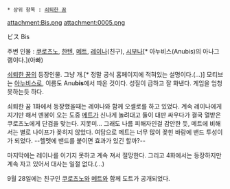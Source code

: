  * 상위 항목 : [[쇠퇴한 꿈]]

attachment:Bis.png
attachment:0005.png

ビス
Bis

주변 인물 : [[쿠로츠노]], [[한텐]], [[메트]], [[레이나]](친구), [http://mcafethumb1.phinf.naver.net/20140808_288/dkffldhdhffl_1407448993594vKTE8_PNG/Sibuna.png?type=w740 시부나][* 아누비스(Anubis)의 아나그램이다.](아빠)

[[쇠퇴한 꿈]]의 등장인물. 그냥 개.[* 정말 공식 홈페이지에 적혀있는 설명이다.(...)] 모티브는 [[아누비스]]로, 이름도 Anu'''bis'''에서 따온 것이다. 성질이 급하고 잘 화낸다. 게임을 엄청 못하는듯 하다.

쇠퇴한 꿈 1화에서 등장했을때는 레이나와 함께 오셀로를 하고 있었다. 계속 레이나에게 지기만 해서 멘붕이 오는 도중 [[메트]]가 신나게 놀려대고 둘이 대판 싸우다가 결국 열받은 쿠로츠노에게 단검을 맞는다. 지못미... 그래도 나름 피해자인걸 감안한 듯, 메트에 비해서는 별로 나이프가 꽂히지 않았다. 여담으로 메트는 너무 많이 꽂힌 바람에 밴드 투성이가 되었다. --헬멧에 밴드를 붙이면 효과가 있긴 할까?--

마지막에는 레이나를 이기지 못하고 계속 져서 절망한다. 그리고 4화에서는 등장하지만 계속 자고 있어서 대사는 일절 없다.(...)

9월 28일에는 친구인 [[쿠로츠노]]와 [[메트]]와 함께 도트가 공개되었다.

